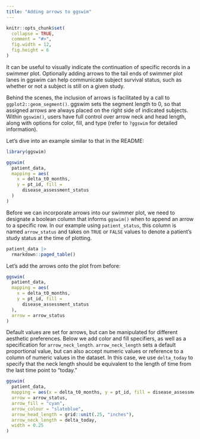 ```yaml
---
title: "Adding arrows to ggswim"
---
```


```r
knitr::opts_chunk$set(
  collapse = TRUE,
  comment = "#>",
  fig.width = 12,
  fig.height = 6
)
```

It can be useful to visually indicate the continuation of specific records in a swimmer plot. Optionally adding arrows to the tail ends of swimmer plot lanes in ggswim can help communicate subject survival status, such as whether or not a subject is still on a given study.

Behind the scenes, the inclusion of arrows is facilitated by a call to `ggplot2::geom_segment()`. ggswim sets the segment length to 0, so that assigned arrows are always placed on the right side of indicated subjects. Within `ggswim()`, users have full control over arrow neck and head length, along with options for color, fill, and type (refer to `?ggswim` for detailed information).

Let's dive into an example similar to that in the README:

```r
library(ggswim)

ggswim(
  patient_data,
  mapping = aes(
    x = delta_t0_months,
    y = pt_id, fill =
      disease_assessment_status
  )
)
```

Before we can incorporate arrows into our swimmer plot, we need to designate a boolean column that informs `ggswim()` when to append an arrow to a specific row. In our example using `patient_status`, this column is named `arrow_status` and takes on `TRUE` or `FALSE` values to denote a patient's study status at the time of plotting.

```r
patient_data |>
  rmarkdown::paged_table()
```

Let's add the arrows onto the plot from before:

```r
ggswim(
  patient_data,
  mapping = aes(
    x = delta_t0_months,
    y = pt_id, fill =
      disease_assessment_status
  ),
  arrow = arrow_status
)
```

Default values are set for arrows, but can be manipulated for different aesthetic preferences. Below we add color and fill specifiers, as well as a specification for `arrow_neck_length`. `arrow_neck_length` sets a default proportional value, but can also accept numeric values or reference to a column of numeric values in the dataset. In this case, we use `delta_today` to specify that the neck length should be equivalent to the length of time from the last time point to "today."

```r
ggswim(
  patient_data,
  mapping = aes(x = delta_t0_months, y = pt_id, fill = disease_assessment_status),
  arrow = arrow_status,
  arrow_fill = "cyan",
  arrow_colour = "slateblue",
  arrow_head_length = grid::unit(.25, "inches"),
  arrow_neck_length = delta_today,
  width = 0.25
)
```

